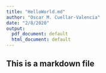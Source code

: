 ```yaml
---
title: "HelloWorld.md"
author: "Oscar M. Cuellar-Valencia"
date: "2/8/2020"
output:
  pdf_document: default
  html_document: default
---
```


## This is a markdown file